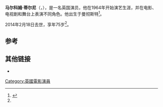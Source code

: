 {{Infobox person
| name         = 马尔科姆·蒂尔尼
| image        = 
| imagesize    = 
| caption      = 
| birth_name   = 
| birth_date   = {{Birth date|1938|02|25|df=yes}}
| birth_place  = [[英国|英国]][[曼彻斯特|曼彻斯特]]
| death_date   = {{Death date and age|2014|02|18|1938|02|25|df=yes}}
| death_place  = 
| other_names  = 
| alma_mater   = 
| occupation   = 演员
| spouse       = 
| children     = 
| relatives    = 
| website      = 
| years_active = 1964–2014
}}
'''马尔科姆·蒂尔尼'''（{{lang-en|Malcolm Tierney}}，{{bd|1938年|2月25日|2014年|2月18日|catIdx=Tierney}}），是一名英国演员，他在1964年开始演艺生涯，并在电影、电视剧和舞台上表演不同角色。他出生于曼彻斯特<ref name=BBC>{{Cite web|url=http://www.theguardian.com/stage/2014/feb/17/christopher-malcolm|title=Actor Malcolm Tierney dies aged 75|date=20 February 2014|publisher=''[[BBC|BBC]]''|accessdate=21 February 2014|archive-date=2014-02-23|archive-url=https://web.archive.org/web/20140223203939/http://www.theguardian.com/stage/2014/feb/17/christopher-malcolm|dead-url=no}}</ref>。

2014年2月18日去世，享年75岁<ref name=BBC/>。

==参考==
{{Reflist}}

==其他链接==
* {{IMDb name|0862939}}

{{DEFAULTSORT:Tierney, Malcolm}}

[[Category:英國電影演員|Category:英國電影演員]]